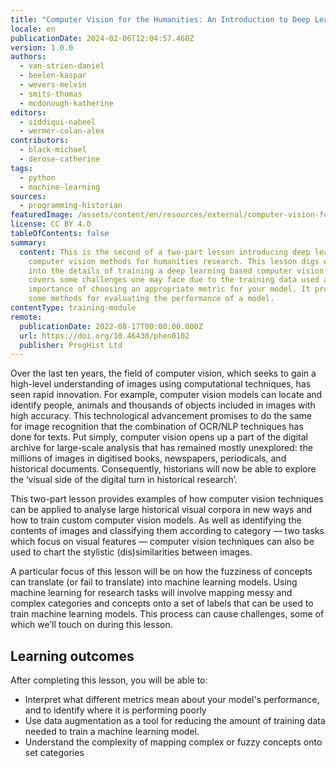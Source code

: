```yaml
---
title: "Computer Vision for the Humanities: An Introduction to Deep Learning for Image Classification (Part 2)"
locale: en
publicationDate: 2024-02-06T12:04:57.460Z
version: 1.0.0
authors:
  - van-strien-daniel
  - beelen-kaspar
  - wevers-melvin
  - smits-thomas
  - mcdonough-katherine
editors:
  - siddiqui-nabeel
  - wermer-colan-alex
contributors:
  - black-michael
  - derose-catherine
tags:
  - python
  - machine-learning
sources:
  - programming-historian
featuredImage: /assets/content/en/resources/external/computer-vision-for-the-humanities-an-introduction-to-deep-learning-for-image-classification-part-2/image.png
license: CC BY 4.0
tableOfContents: false
summary:
  content: This is the second of a two-part lesson introducing deep learning based
    computer vision methods for humanities research. This lesson digs deeper
    into the details of training a deep learning based computer vision model. It
    covers some challenges one may face due to the training data used and the
    importance of choosing an appropriate metric for your model. It presents
    some methods for evaluating the performance of a model.
contentType: training-module
remote:
  publicationDate: 2022-08-17T00:00:00.000Z
  url: https://doi.org/10.46430/phen0102
  publisher: ProgHist Ltd
---
```

Over the last ten years, the field of computer vision, which seeks to gain a high-level understanding of images using computational techniques, has seen rapid innovation. For example, computer vision models can locate and identify people, animals and thousands of objects included in images with high accuracy. This technological advancement promises to do the same for image recognition that the combination of OCR/NLP techniques has done for texts. Put simply, computer vision opens up a part of the digital archive for large-scale analysis that has remained mostly unexplored: the millions of images in digitised books, newspapers, periodicals, and historical documents. Consequently, historians will now be able to explore the ‘visual side of the digital turn in historical research’.[](https://programminghistorian.org/en/lessons/computer-vision-deep-learning-pt1#fn:3)

This two-part lesson provides examples of how computer vision techniques can be applied to analyse large historical visual corpora in new ways and how to train custom computer vision models. As well as identifying the contents of images and classifying them according to category — two tasks which focus on visual features — computer vision techniques can also be used to chart the stylistic (dis)similarities between images.

A particular focus of this lesson will be on how the fuzziness of concepts can translate (or fail to translate) into machine learning models. Using machine learning for research tasks will involve mapping messy and complex categories and concepts onto a set of labels that can be used to train machine learning models. This process can cause challenges, some of which we’ll touch on during this lesson.

## Learning outcomes

After completing this lesson, you will be able to:

* Interpret what different metrics mean about your model's performance, and to identify where it is performing poorly
* Use data augmentation as a tool for reducing the amount of training data needed to train a machine learning model.
* Understand the complexity of mapping complex or fuzzy concepts onto set categories

<ExternalResource title="Interested in learning more?" subtitle="Check out this lesson on Programming Historian's website" url="https://doi.org/10.46430/phen0102" />

